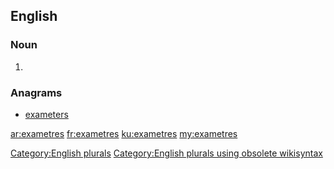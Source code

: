 ==English==

===Noun===
{{head|en}}

# {{plural of|exametre}}

===Anagrams===
* [[exameters#English|exameters]]

[[Category:English plurals]][[Category:English plurals using obsolete wikisyntax]]

[[ar:exametres]]
[[fr:exametres]]
[[ku:exametres]]
[[my:exametres]]